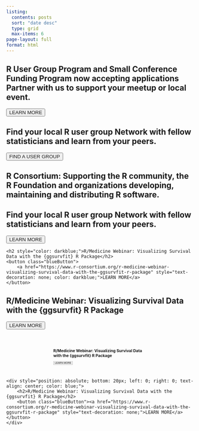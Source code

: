 ```yaml
---
listing:
  contents: posts
  sort: "date desc"
  type: grid
  max-items: 6
page-layout: full
format: html
---
```

<link rel="stylesheet" href="https://cdnjs.cloudflare.com/ajax/libs/Swiper/4.3.3/css/swiper.css">

<style>
@keyframes slideInFromLeft {
  0% {
    transform: translateX(-100%);
    opacity: 0;
  }
  100% {
    transform: translateX(0);
    opacity: 1;
  }
}
.animate-slideInFromLeft {
  opacity: 0;
  animation: slideInFromLeft 1s forwards;
}
.scroll-title {
  background-color: rgb(30, 81, 164);
  color: white;
  display: inline-block;
  padding: 10px;
  cursor: pointer;
}

.darkButton {
  background-color: black; 
  color: #fff; 
  border: none; 
  transition: background-color 0.3s, color 0.3s; 
}
.darkButton a {
  color: inherit; 
  text-decoration: none;
}
.darkButton:hover {
  background-color: rgb(30, 81, 164); 
  color: white;
}
.darkButton:hover a{
  color: 
}
.joiningRButton {
  background-color: black; 
  color: #fff; 
  border: 2px solid white; 
  transition: background-color 0.3s, color 0.3s; 
}
.joiningRButton a {
  color: inherit; 
  text-decoration: none;
}
.joiningRButton:hover {
  background-color: white; 
  color: black;
}
.joiningRButton:hover a {
  color: black;
}
.joining-r-section {
  background-image: url('joining-r-consoritum-bg.webp');
  background-size: cover;
  background-position: center;
  background-repeat: no-repeat;
  padding: 20px;
  color: white; 
  
}

.video-popup{
  position: relative;
}

.play {
  border-radius: 50%;
  padding: 10px;
  background-color: rgb(30, 81, 164);
  max-width: 50px;
  max-height: 50px;
  position: absolute;
  right: 47%;
  top: 40%;
}

</style>


<div class="swiper-container">
<!-- swiper slides -->
<div class="swiper-wrapper">
<div class="swiper-slide" style="background-image: url(https://i.postimg.cc/25ks3bQy/rcon-member-bg2.png);">
<h2>R User Group Program and Small Conference Funding Program now accepting applications Partner with us to support your meetup or local event.</h2>
<button class="blueButton"><a href="all-projects/rugsprogram.qmd" style="text-decoration: none;">LEARN MORE</a></button>
</div>
<div class="swiper-slide" style="background-image: url(https://i.postimg.cc/3rq6Gzgz/IMG-5390-1024x716-1.webp);">
<h2>Find your local R user group Network with fellow statisticians and learn from your peers. </h2>
<button class="blueButton"><a href="https://www.meetup.com/pro/r-user-groups/" style="text-decoration: none;">FIND A USER GROUP</a></button>
</div>
<div class="swiper-slide" style="background-image: url(https://i.postimg.cc/K8SHqLpN/rcon-slide-bg2.webp);">
<h2>R Consortium: Supporting the R community, the R Foundation and organizations developing, maintaining and distributing R software.
</h2>
</div>

<div class="swiper-slide" style="background-image: url(https://i.postimg.cc/Sx6twsw-p/rcon-slide-bg2b.webp);">
<h2>Find your local R user group Network with fellow statisticians and learn from your peers. </h2>
<button class="blueButton"><a href="all-projects/rugsprogram.qmd" style="text-decoration: none;">LEARN MORE</a></button>
</div>

<div class="swiper-slide" style="background-image: url(https://i.postimg.cc/0NQNwKmH/survival-analysis2.png);">
    <h2 style="color: darkblue;">R/Medicine Webinar: Visualizing Survival Data with the {ggsurvfit} R Package</h2>
    <button class="blueButton">
        <a href="https://www.r-consortium.org/r-medicine-webinar-visualizing-survival-data-with-the-ggsurvfit-r-package" style="text-decoration: none; color: darkblue;">LEARN MORE</a>
    </button>
</div>

<div class="swiper-slide" style="background-image: url(https://i.postimg.cc/0NQNwKmH/survival-analysis2.png);">
<h2>R/Medicine Webinar: Visualizing Survival Data with the {ggsurvfit} R Package</h2>
<button class="blueButton"><a href="https://www.r-consortium.org/r-medicine-webinar-visualizing-survival-data-with-the-ggsurvfit-r-package" style="text-decoration: none;">LEARN MORE</a></button>
</div>

<div class="swiper-slide" style="background-image: url(https://i.postimg.cc/0NQNwKmH/survival-analysis2.png); transform: scale(0.5);">
<h2>R/Medicine Webinar: Visualizing Survival Data with the {ggsurvfit} R Package</h2>
<button class="blueButton"><a href="https://www.r-consortium.org/r-medicine-webinar-visualizing-survival-data-with-the-ggsurvfit-r-package" style="text-decoration: none;">LEARN MORE</a></button>
</div>

<div class="swiper-slide" style="background-image: url(https://i.postimg.cc/0NQNwKmH/survival-analysis2.png); background-size: cover; background-position: center; position: relative; height: 100%;">
    <div style="position: absolute; bottom: 20px; left: 0; right: 0; text-align: center; color: blue;">
        <h2>R/Medicine Webinar: Visualizing Survival Data with the {ggsurvfit} R Package</h2>
        <button class="blueButton"><a href="https://www.r-consortium.org/r-medicine-webinar-visualizing-survival-data-with-the-ggsurvfit-r-package" style="text-decoration: none;">LEARN MORE</a></button>
    </div>
</div>

</div>

<!-- !swiper slides -->
<!-- next / prev arrows -->
<div class="swiper-button-next"></div>
<div class="swiper-button-prev"></div>
<!-- !next / prev arrows -->
<!-- pagination dots -->
<div class="swiper-pagination"></div>
<!-- !pagination dots -->
</div>


<section class="what-is-r-section" id="what-is-r">
  <div style="display: flex; flex-wrap: wrap;">
  <div style="flex: 2; min-width: 300px; padding: 10px; align-items: center;">
  <h2 class="scroll-title" >WHAT IS THE R CONSORTIUM</h2>
  <p>The central mission of the R Consortium is to work with and provide support to the R Foundation and to the key organizations developing, maintaining, distributing and using R software through the identification, development and implementation of infrastructure projects.</p>
  <p>The R language is an open source environment for statistical computing and graphics, and runs on a wide variety of computing platforms. The R language has enjoyed significant growth, and now supports over 2 million users. A broad range of industries have adopted the R language, including biotech, finance, research and high technology industries. The R language is often integrated into third party analysis, visualization and reporting applications.</p>
  </div>
  <div style="flex: 1; min-width: 300px; padding: 20px; border; display: flex; justify-content: flex-end; align-items: end; position: relative;">
  <a class="video-popup" href="https://www.youtube.com/watch?v=XcBLEVknqvY" target="blank">
  <img src="images/rcon_video_preview.png" alt="Video Preview" style="width: 90%; height: auto; cursor: pointer; margin-left: 1%">
  <img src="images/play-button-svgrepo-com.svg" alt="Play Button" class="play">
  </a>
  </div>
  </div>
<button class="darkButton"><a href="about/index.qmd" style="text-decoration: none;">LEARN MORE</a></button>
<button class="darkButton"><a href="rc-docs/RC-AR-2023_Final-Draft_1-30-24.pdf" style="text-decoration: none;">READ OUR ANNUAL REPORT 2023</a></button>

</section>

<section class="joining-r-section" id="joining-r">
<h2 class="scroll-title"  style="border:none;">Joining R Consortium</h2>

<p>
Industry-leading organizations have joined the R Consortium to support an open source governance and foundation model to provide support to the R community, the R Foundation and groups and individuals, using, maintaining and distributing R software.
</p>

<button class="joiningRButton"><a href="about/join.qmd" style="text-decoration: none;">LEARN MORE ABOUT MEMBERSHIP</a></button>

</section>

<section class="need-help-section" id="need-help">
<h2 class="scroll-title" >Need Help?</h2>
<p>
If you need help such as with billing, mailing lists or other wise then please use this service desk for support
</p>
<button class="darkButton"><a href="https://members.r-consortium.org/" style="text-decoration: none;">GET HELP</a></button>
</section>

<section id="latest-news">
<h2 class="scroll-title">LATEST NEWS AND UPDATES</h2>
</section>

<script>

document.addEventListener("DOMContentLoaded", function() {
  const scrollTitles = document.querySelectorAll(".scroll-title");

  function isElementInViewport(el) {
    const rect = el.getBoundingClientRect();
    return (
      rect.top >= 0 &&
      rect.left >= 0 &&
      rect.bottom <= (window.innerHeight || document.documentElement.clientHeight) &&
      rect.right <= (window.innerWidth || document.documentElement.clientWidth)
    );
  }

  function checkAnimations() {
    scrollTitles.forEach(el => {
      if (isElementInViewport(el)) {
        el.classList.add("animate-slideInFromLeft");
      }
    });
  }

  window.addEventListener("scroll", checkAnimations);
  checkAnimations(); 
});

document.addEventListener("DOMContentLoaded", function() {
  const scrollTitles = document.querySelectorAll(".scroll-title");

  scrollTitles.forEach(el => {
    el.addEventListener("click", function() {
      const targetId = this.getAttribute("data-target");
      const targetSection = document.getElementById(targetId);

      if (targetSection) {
        targetSection.scrollIntoView({ behavior: "smooth" });
      }
    });
  });
});
document.getElementById('scroll-to-hero').addEventListener('click', function() {
    document.getElementById('hero').scrollIntoView({ behavior: 'smooth' });
});
</script>


<script src="https://cdnjs.cloudflare.com/ajax/libs/Swiper/4.3.3/js/swiper.min.js"></script>

<script>
var Swipes = new Swiper('.swiper-container', {
    loop: true,
    navigation: {
        nextEl: '.swiper-button-next',
        prevEl: '.swiper-button-prev',
    },
    autoplay: {
        delay: 4500,
        disableOnInteraction: false,
    },
    pagination: {
        el: '.swiper-pagination',
    },
});
</script>